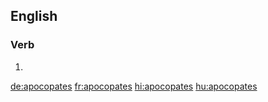 ==English==

===Verb===
{{head|en|verb form}}

# {{en-third-person singular of|apocopate}}

[[de:apocopates]]
[[fr:apocopates]]
[[hi:apocopates]]
[[hu:apocopates]]